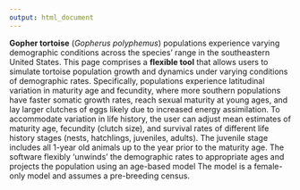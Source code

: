 ```yaml
---
output: html_document
---
```

**Gopher tortoise** (*Gopherus polyphemus*) populations experience varying demographic conditions across the species' range in the southeastern United States. This page comprises a **flexible tool** that allows users to simulate tortoise population growth and dynamics under varying conditions of demographic rates. Specifically, populations experience latitudinal variation in maturity age and fecundity, where more southern populations have faster somatic growth rates, reach sexual maturity at young ages, and lay larger clutches of eggs likely due to increased energy assimilation. To accommodate variation in life history, the user can adjust mean estimates of maturity age, fecundity (clutch size), and survival rates of different life history stages (nests, hatchlings, juveniles, adults). The juvenile stage includes all 1-year old animals up to the year prior to the maturity age. The software flexibly 'unwinds' the demographic rates to appropriate ages and projects the population using an age-based model The model is a female-only model and assumes a pre-breeding census.